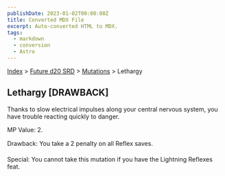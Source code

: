 ```yaml
---
publishDate: 2023-01-02T00:00:00Z
title: Converted MDX File
excerpt: Auto-converted HTML to MDX.
tags:
  - markdown
  - conversion
  - Astro
---
```






[Index](-index) > [Future d20 SRD](future-d20-srd-index) > [Mutations](future-d20-srd-mutations-index) > Lethargy




## Lethargy [DRAWBACK]


Thanks to slow electrical impulses along your central nervous system, you have trouble reacting quickly to danger.


MP Value: 2.


Drawback: You take a 2 penalty on all Reflex saves.


Special: You cannot take this mutation if you have the Lightning Reflexes feat.



